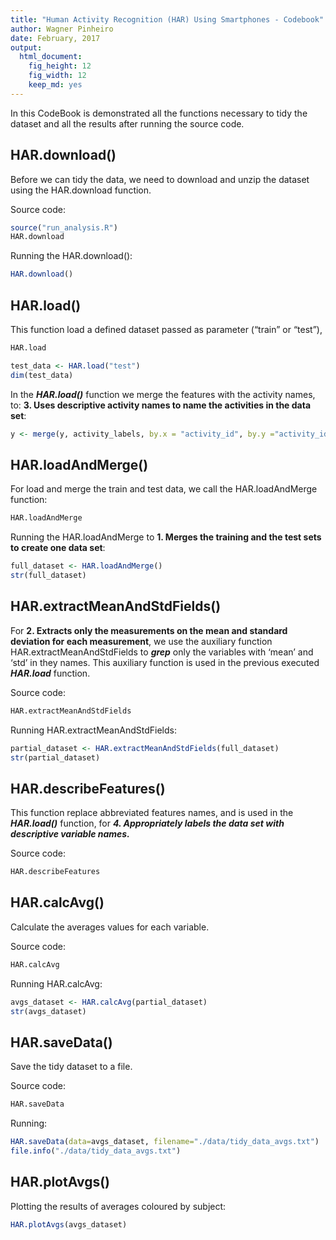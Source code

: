 ```yaml
---
title: "Human Activity Recognition (HAR) Using Smartphones - Codebook"
author: Wagner Pinheiro
date: February, 2017
output: 
  html_document: 
    fig_height: 12
    fig_width: 12
    keep_md: yes
---
```



In this CodeBook is demonstrated all the functions necessary to tidy the dataset and all the results after running the source code.


## HAR.download()

Before we can tidy the data, we need to download and unzip the dataset using the HAR.download function.

Source code:
```r
source("run_analysis.R")
HAR.download

```

Running the HAR.download():
```r
HAR.download()
```

## HAR.load()

This function load a defined dataset passed as parameter ("train" or "test"), 

```r
HAR.load
```

```r
test_data <- HAR.load("test")
dim(test_data)
```

In the ***HAR.load()*** function we merge the features with the activity names, to: **3. Uses descriptive activity names to name the activities in the data set**:

```r
y <- merge(y, activity_labels, by.x = "activity_id", by.y ="activity_id", all.x=TRUE)
```


## HAR.loadAndMerge()

For load and merge the train and test data, we call the HAR.loadAndMerge function:

```r
HAR.loadAndMerge
```

Running the HAR.loadAndMerge to **1. Merges the training and the test sets to create one data set**:

```r
full_dataset <- HAR.loadAndMerge()
str(full_dataset)
```


## HAR.extractMeanAndStdFields()

For **2. Extracts only the measurements on the mean and standard deviation for each measurement**, we use the auxiliary function HAR.extractMeanAndStdFields to ***grep*** only the variables with 'mean' and 'std' in they names. This auxiliary function is used in the previous executed ***HAR.load*** function.

Source code:
```r
HAR.extractMeanAndStdFields
```

Running HAR.extractMeanAndStdFields:
```r
partial_dataset <- HAR.extractMeanAndStdFields(full_dataset)
str(partial_dataset)
```

## HAR.describeFeatures()

This function replace abbreviated features names, and is used in the ***HAR.load()*** function, for ***4. Appropriately labels the data set with descriptive variable names.***

Source code:
```r
HAR.describeFeatures
```

## HAR.calcAvg()

Calculate the averages values for each variable.

Source code:
```r
HAR.calcAvg
```

Running HAR.calcAvg:
```r
avgs_dataset <- HAR.calcAvg(partial_dataset)
str(avgs_dataset)
```

## HAR.saveData()

Save the tidy dataset to a file.

Source code:
```r
HAR.saveData
```

Running:
```r
HAR.saveData(data=avgs_dataset, filename="./data/tidy_data_avgs.txt")
file.info("./data/tidy_data_avgs.txt")
```

## HAR.plotAvgs()

Plotting the results of averages coloured by subject:
```r
HAR.plotAvgs(avgs_dataset)
```

